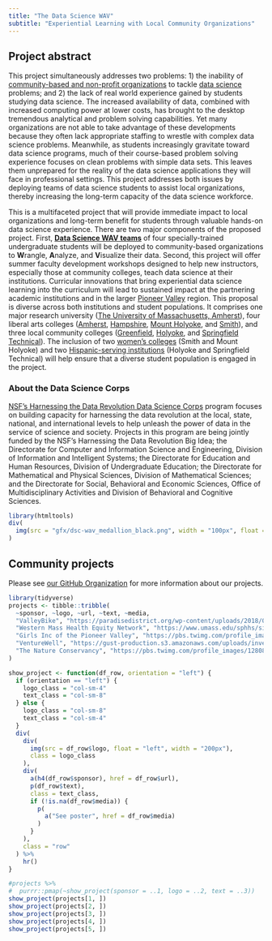 ```yaml
---
title: "The Data Science WAV"
subtitle: "Experiential Learning with Local Community Organizations"
---
```


## Project abstract

This project simultaneously addresses two problems: 1) the inability of [community-based and non-profit organizations](https://en.wikipedia.org/wiki/Community_organization) to tackle [data science](https://en.wikipedia.org/wiki/Data_science) problems; and 2) the lack of real world experience gained by students studying data science. The increased availability of data, combined with increased computing power at lower costs, has brought to the desktop tremendous analytical and problem solving capabilities. Yet many organizations are not able to take advantage of these developments because they often lack appropriate staffing to wrestle with complex data science problems. Meanwhile, as students increasingly gravitate toward data science programs, much of their course-based problem solving experience focuses on clean problems with simple data sets. This leaves them unprepared for the reality of the data science applications they will face in professional settings. This project addresses both issues by deploying teams of data science students to assist local organizations, thereby increasing the long-term capacity of the data science workforce.

This is a multifaceted project that will provide immediate impact to local organizations and long-term benefit for students through valuable hands-on data science experience. There are two major components of the proposed project. First, [**Data Science WAV teams**](students.html) of four specially-trained undergraduate students will be deployed to community-based organizations to **W**rangle, **A**nalyze, and **V**isualize their data. Second, this project will offer summer faculty development workshops designed to help new instructors, especially those at community colleges, teach data science at their institutions. Curricular innovations that bring experiential data science learning into the curriculum will lead to sustained impact at the partnering academic institutions and in the larger [Pioneer Valley](https://en.wikipedia.org/wiki/Pioneer_Valley) region. This proposal is diverse across both institutions and student populations. It comprises one major research university ([The University of Massachusetts, Amherst](http://www.umass.edu)), four liberal arts colleges ([Amherst](http://www.amherst.edu), [Hampshire](http://www.hampshire.edu), [Mount Holyoke](http://www.mtholyoke.edu), and [Smith](http://www.smith.edu)), and three local community colleges ([Greenfield](http://www.gcc.mass.edu), [Holyoke](http://www.hcc.edu), and [Springfield Technical](http://www.stcc.edu)). The inclusion of two [women's colleges](https://en.wikipedia.org/wiki/Women%27s_college) (Smith and Mount Holyoke) and two [Hispanic-serving institutions](https://en.wikipedia.org/wiki/Hispanic-serving_institution) (Holyoke and Springfield Technical) will help ensure that a diverse student population is engaged in the project.

### About the Data Science Corps

[NSF's Harnessing the Data Revolution Data Science Corps](https://www.nsf.gov/pubs/2019/nsf19518/nsf19518.htm) program focuses on building capacity for harnessing the data revolution at the local, state, national, and international levels to help unleash the power of data in the service of science and society. Projects in this program are being jointly funded by the NSF's Harnessing the Data Revolution Big Idea; the Directorate for Computer and Information Science and Engineering, Division of Information and Intelligent Systems; the Directorate for Education and Human Resources, Division of Undergraduate Education; the Directorate for Mathematical and Physical Sciences, Division of Mathematical Sciences; and the Directorate for Social, Behavioral and Economic Sciences, Office of Multidisciplinary Activities and Division of Behavioral and Cognitive Sciences.

```r
library(htmltools)
div(
  img(src = "gfx/dsc-wav_medallion_black.png", width = "100px", float = "left")
)
```


## Community projects

Please see [our GitHub Organization](https://github.com/DSC-WAV) for more information about our projects. 


```r
library(tidyverse)
projects <- tibble::tribble(
  ~sponsor, ~logo, ~url, ~text, ~media,
  "ValleyBike", "https://paradisedistrict.org/wp-content/uploads/2018/06/Screen-Shot-2018-06-01-at-12.33.22-PM.png", "https://www.valleybike.org/", "Students are building visualizations to assist planners and inform decisions about how to expand the program most appropriately and best serve under-resources neighborhoods and communities.", NA,
  "Western Mass Health Equity Network", "https://www.umass.edu/sphhs/sites/default/files/WMHEN_pagecontent_img_0.jpg", "https://www.umass.edu/sphhs/wmhen", "Students have researched and used publicly available date to build a dashboard interface, facilitating the retrieval of multi-year data on health characteristics by neighborhood in  Springfield.", NA,
  "Girls Inc of the Pioneer Valley", "https://pbs.twimg.com/profile_images/1108328151992672257/rbjDkoHs_400x400.png", "https://www.girlsincvalley.org/", "Students are working on a map for the organization to share with potential donors to demonstrate the accumulation of risk factors in the physical environment (air quality, water pollution, etc.) that face their target population on a daily basis", NA,
  "VentureWell", "https://gust-production.s3.amazonaws.com/uploads/investor_group/logo_image/22442/VentureWell_logo_emblem.jpg", "https://venturewell.org/" , "Students are working to make data accessible by converting an archive of pdf grant applications to text, automating the loading of the files to a database, and making them searchable.", "gfx/VentureWellTeamPoster.pdf",
  "The Nature Conservancy", "https://pbs.twimg.com/profile_images/1280864560228990976/YOnBWukx.jpg", "https://www.nature.org/en-us/", "Students are working to automate the import and analysis of patterns in images from wildlife cameras to assess whether a particular image includes an animal or not. The metadata for the images are read from a file and added to a growing database of available images.", NA
)

show_project <- function(df_row, orientation = "left") {
  if (orientation == "left") {
    logo_class = "col-sm-4"
    text_class = "col-sm-8"
  } else {
    logo_class = "col-sm-8"
    text_class = "col-sm-4"
  }
  div(
    div(
      img(src = df_row$logo, float = "left", width = "200px"), 
      class = logo_class
    ), 
    div(
      a(h4(df_row$sponsor), href = df_row$url),
      p(df_row$text), 
      class = text_class, 
      if (!is.na(df_row$media)) {
        p(
          a("See poster", href = df_row$media)
        )
      }
    ),
    class = "row"
  ) %>%
    hr()
}
```

  
```r
#projects %>%
#  purrr::pmap(~show_project(sponsor = ..1, logo = ..2, text = ..3))
show_project(projects[1, ])
show_project(projects[2, ])
show_project(projects[3, ])
show_project(projects[4, ])
show_project(projects[5, ])
```
